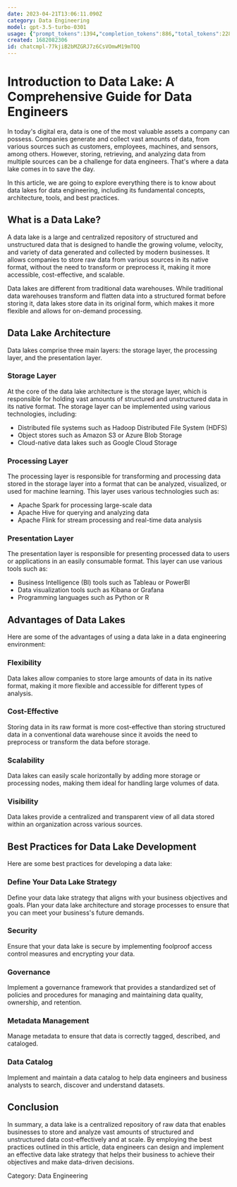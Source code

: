 ```yaml
---
date: 2023-04-21T13:06:11.090Z
category: Data Engineering
model: gpt-3.5-turbo-0301
usage: {"prompt_tokens":1394,"completion_tokens":886,"total_tokens":2280}
created: 1682082306
id: chatcmpl-77kjiB2bMZGRJ7z6CsVOmwM19mTOQ
---
```


# Introduction to Data Lake: A Comprehensive Guide for Data Engineers

In today's digital era, data is one of the most valuable assets a company can possess. Companies generate and collect vast amounts of data, from various sources such as customers, employees, machines, and sensors, among others. However, storing, retrieving, and analyzing data from multiple sources can be a challenge for data engineers. That's where a data lake comes in to save the day. 

In this article, we are going to explore everything there is to know about data lakes for data engineering, including its fundamental concepts, architecture, tools, and best practices. 

## What is a Data Lake?

A data lake is a large and centralized repository of structured and unstructured data that is designed to handle the growing volume, velocity, and variety of data generated and collected by modern businesses. It allows companies to store raw data from various sources in its native format, without the need to transform or preprocess it, making it more accessible, cost-effective, and scalable.

Data lakes are different from traditional data warehouses. While traditional data warehouses transform and flatten data into a structured format before storing it, data lakes store data in its original form, which makes it more flexible and allows for on-demand processing.

## Data Lake Architecture

Data lakes comprise three main layers: the storage layer, the processing layer, and the presentation layer.

### Storage Layer

At the core of the data lake architecture is the storage layer, which is responsible for holding vast amounts of structured and unstructured data in its native format. The storage layer can be implemented using various technologies, including:

- Distributed file systems such as Hadoop Distributed File System (HDFS)
- Object stores such as Amazon S3 or Azure Blob Storage
- Cloud-native data lakes such as Google Cloud Storage

### Processing Layer

The processing layer is responsible for transforming and processing data stored in the storage layer into a format that can be analyzed, visualized, or used for machine learning. This layer uses various technologies such as:

- Apache Spark for processing large-scale data
- Apache Hive for querying and analyzing data
- Apache Flink for stream processing and real-time data analysis

### Presentation Layer

The presentation layer is responsible for presenting processed data to users or applications in an easily consumable format. This layer can use various tools such as:

- Business Intelligence (BI) tools such as Tableau or PowerBI
- Data visualization tools such as Kibana or Grafana
- Programming languages such as Python or R

## Advantages of Data Lakes

Here are some of the advantages of using a data lake in a data engineering environment:

### Flexibility

Data lakes allow companies to store large amounts of data in its native format, making it more flexible and accessible for different types of analysis.

### Cost-Effective

Storing data in its raw format is more cost-effective than storing structured data in a conventional data warehouse since it avoids the need to preprocess or transform the data before storage.

### Scalability

Data lakes can easily scale horizontally by adding more storage or processing nodes, making them ideal for handling large volumes of data.

### Visibility

Data lakes provide a centralized and transparent view of all data stored within an organization across various sources.

## Best Practices for Data Lake Development

Here are some best practices for developing a data lake:

### Define Your Data Lake Strategy

Define your data lake strategy that aligns with your business objectives and goals. Plan your data lake architecture and storage processes to ensure that you can meet your business's future demands.

### Security

Ensure that your data lake is secure by implementing foolproof access control measures and encrypting your data.

### Governance

Implement a governance framework that provides a standardized set of policies and procedures for managing and maintaining data quality, ownership, and retention.

### Metadata Management

Manage metadata to ensure that data is correctly tagged, described, and cataloged.

### Data Catalog

Implement and maintain a data catalog to help data engineers and business analysts to search, discover and understand datasets.

## Conclusion

In summary, a data lake is a centralized repository of raw data that enables businesses to store and analyze vast amounts of structured and unstructured data cost-effectively and at scale. By employing the best practices outlined in this article, data engineers can design and implement an effective data lake strategy that helps their business to achieve their objectives and make data-driven decisions.

Category: Data Engineering